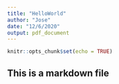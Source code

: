 ```yaml
---
title: "HelloWorld"
author: "Jose"
date: "12/6/2020"
output: pdf_document
---
```


```r
knitr::opts_chunk$set(echo = TRUE)
```

## This is a markdown file
